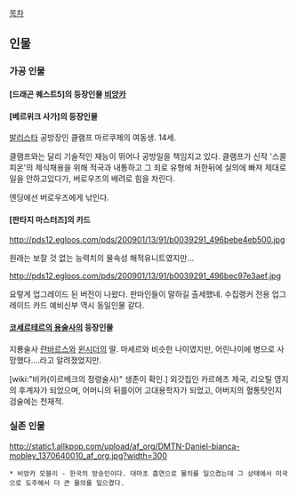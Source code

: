 [[목차]]

== 인물 ==
=== 가공 인물 ===

==== [드래곤 퀘스트5]의 등장인물 [[비앙카(드래곤 퀘스트5)|비앙카]] ====

==== [베르위크 사가]의 등장인물 ====
[[발리스타]] 공방장인 클램프 마르쿠제의 여동생. 14세.

클램프와는 달리 기술적인 재능이 뛰어나 공방일을 책임지고 있다. 클램프가 신작 '스콜피온'의 제식채용을 위해 적국과 내통하고 그 죄로 유형에 처한뒤에 실의에 빠져 제대로 일을 안하고있다가, 버로우즈의 배려로 힘을 차린다.

엔딩에선 버로우즈에게 낚인다.

==== [판타지 마스터즈]의 카드 ====

http://pds12.egloos.com/pds/200901/13/91/b0039291_496bebe4eb500.jpg

원래는 보잘 것 없는 능력치의 물속성 해적유니트였지만...

http://pds12.egloos.com/pds/200901/13/91/b0039291_496bec97e3aef.jpg

요렇게 업그레이드 된 버전이 나왔다. 판마인들이 말하길 출세했네.
수집랭커 전용 업그레이드 카드 예비신부 역시 동일인물 같다. 

==== [[코세르테르의 용술사]]의 등장인물 ====

지룡술사 [[란바르스]]와 [[윈시더]]의 딸.
마세르와 비슷한 나이였지만, 어린나이에 병으로 사망했다....라고 알려졌었지만.

[wiki:"비카(이르베크의 정령술사)" 생존이 확인.]
외갓집인 카르헤츠 제국, 리오틸 영지의 후계자가 되었으며, 어머니의 뒤를이어 고대용학자가 되었고, 아버지의 혈통탓인지 검술에는 천재적.

=== 실존 인물 ===
http://static1.allkpop.com/upload/af_org/DMTN-Daniel-bianca-mobley_1370640010_af_org.jpg?width=300

 * 비앙카 모블리 - 한국의 방송인이다. 대마초 흡연으로 물의를 일으켰는데 그 상태에서 미국으로 도주해서 더 큰 물의를 일으켰다.
